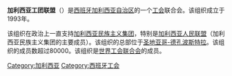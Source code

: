 {{unreferenced|time=2016-08-24T07:51:29+00:00}}

'''加利西亚工团联盟'''（{{lang-gl|Confederación Intersindical Galega，缩写为CIG}}）是[[西班牙|西班牙]][[加利西亚自治区|加利西亚自治区]]的一个[[工会|工会]]联合会。该组织成立于1993年。

该组织在政治上一直支持[[加利西亚民族主义集团|加利西亚民族主义集团]]，特别是[[加利西亚人民联盟|加利西亚人民联盟]]（加利西亚民族主义集团的主要成员）。该组织的总部位于[[圣地亚哥-德孔波斯特拉|圣地亚哥-德孔波斯特拉]]。该组织的成员数超过80000。该组织是[[世界工会联合会|世界工会联合会]]的成员。

[[Category:加利西亚|Category:加利西亚]]
[[Category:西班牙工会|Category:西班牙工会]]
